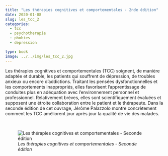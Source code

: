 ```yaml
---
title: "Les thérapies cognitives et comportementales - 2nde édition"
date: 2020-01-08
slug: les_tcc_2
categories:
  - tcc
  - psychotherapie
  - phobies
  - depression

type: book
image: ../../img/les_tcc_2.jpg
---
```


Les thérapies cognitives et comportementales (TCC) soignent, de manière adaptée et durable, les patients qui souffrent de dépression, de troubles anxieux ou encore d’addictions.
Traitant les pensées dysfonctionnelles et les comportements inappropriés, elles favorisent l’apprentissage de conduites plus en adéquation avec l’environnement personnel et professionnel.
Relativement brèves, elles sont scientifiquement évaluées et supposent une étroite collaboration entre le patient et le thérapeute.
Dans la seconde édition de cet ouvrage, Jérôme Palazzolo montre concrètement comment les TCC améliorent jour après jour la qualité de vie des malades.

<br>

![_Les thérapies cognitives et comportementales - Seconde édition_](../../img/les_tcc_2.jpg)

